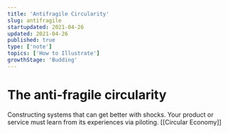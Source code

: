 ```yaml
---
title: 'Antifragile Circularity'
slug: antifragile
startupdated: 2021-04-26
updated: 2021-04-26
published: true
type: ['note']
topics: ['How to Illustrate']
growthStage: 'Budding'
---
```


# The anti-fragile circularity

<IntroParagraph>

Constructing systems that can get better with shocks. Your product or service must learn from its experiences via piloting. [[Circular Economy]]

</IntroParagraph>
